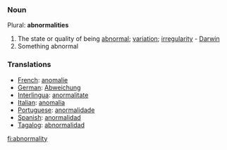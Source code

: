 ===Noun===
Plural: '''abnormalities'''
#The state or quality of being [[abnormal]]; [[variation]]; [[irregularity]] - [[Darwin]]
#Something abnormal
===Translations===
*[[French]]: [[anomalie]]
*[[German]]: [[Abweichung]]
*[[Interlingua]]: [[anormalitate]]
*[[Italian]]: [[anomalia]]
*[[Portuguese]]: [[anormalidade]]
*[[Spanish]]: [[anormalidad]]
*[[Tagalog]]: [[abnormalidad]]

[[fi:abnormality]]